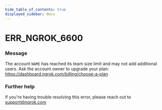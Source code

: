 ```yaml
---
hide_table_of_contents: true
displayed_sidebar: docs
---
```



# ERR_NGROK_6600

### Message

The account `NAME` has reached its team size limit and may not add additional users.
Ask the account owner to upgrade your plan: https://dashboard.ngrok.com/billing/choose-a-plan

<ErrorDetails error="err_ngrok_6600" />

### Further help

If you're having trouble resolving this error, please reach out to [support@ngrok.com](mailto:support@ngrok.com?subject=Help%20with%20ERR_NGROK_6600)
